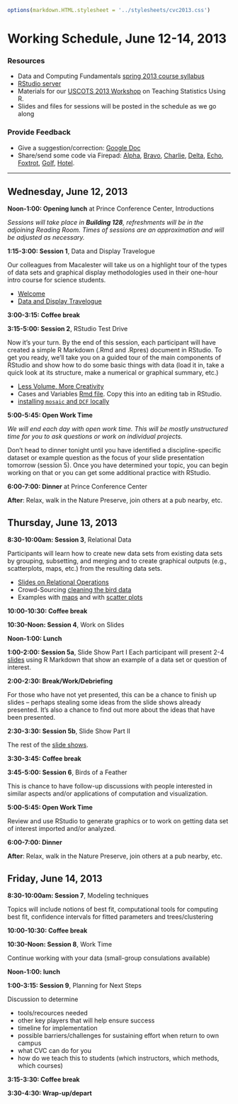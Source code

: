 ```r
options(markdown.HTML.stylesheet = '../stylesheets/cvc2013.css')
```
<script src="https://ajax.googleapis.com/ajax/libs/jquery/1.7.1/jquery.min.js"></script>
<script src="../javascripts/main.js"></script>


Working Schedule, June 12-14, 2013 
========================================================

### Resources

* Data and Computing Fundamentals [spring 2013 course syllabus](http://htmlpreview.github.io/?https://github.com/dtkaplan/DataAndComputingFundamentals/blob/master/Spring2013/syllabus2013.html)
* [RStudio server](http://dahl.calvin.edu)
* Materials for our [USCOTS 2013 Workshop](http://uscots2013.mosaic-web.org/Workshop) on
Teaching Statistics Using R.
* Slides and files for sessions will be posted in the schedule as we go along

### Provide Feedback
* Give a suggestion/correction: [Google Doc](https://docs.google.com/document/d/1eEwaMvxahJJ2YuFFWgUEmgBj58umwvMwf_GXnsp9Yc0/edit?usp=sharing)  
* Share/send some code via Firepad:  [Alpha](http://www.mosaic-web.org/go/firepad/examples/codeCOMP121.html#-alpharIwB7uaxo82e5QET), [Bravo](http://www.mosaic-web.org/go/firepad/examples/codeCOMP121.html#-bravoIwB7uaxo82e5QET), [Charlie](http://www.mosaic-web.org/go/firepad/examples/codeCOMP121.html#-charlieIwB7uaxo82e5QET), [Delta](http://www.mosaic-web.org/go/firepad/examples/codeCOMP121.html#-deltaIwB7uaxo82e5QET), [Echo](http://www.mosaic-web.org/go/firepad/examples/codeCOMP121.html#-echoIwB7uaxo82e5QET), [Foxtrot](http://www.mosaic-web.org/go/firepad/examples/codeCOMP121.html#-foxtrotIwB7uaxo82e5QET), [Golf](http://www.mosaic-web.org/go/firepad/examples/codeCOMP121.html#-golfIwB7uaxo82e5QET), [Hotel](http://www.mosaic-web.org/go/firepad/examples/codeCOMP121.html#-hotelIwB7uaxo82e5QET).  




--------------------------

## Wednesday, June 12, 2013

**Noon-1:00: Opening lunch** at Prince Conference Center, Introductions

*Sessions will take place in <strong>Building 128</strong>, refreshments will be in the adjoining 
Reading Room.  Times of sessions are an approximation and will be adjusted as necessary.*

**1:15-3:00: Session 1**, Data and Display Travelogue 

Our colleagues from Macalester will take us on a highlight tour of the types of data sets
and graphical display methodologies used in their one-hour intro course for science students.

* [Welcome](Session1/Welcome.html)
* [Data and Display Travelogue](Session1/DCF-Travelogue/DCF-Travelogue.html)

**3:00-3:15: Coffee break**

**3:15-5:00: Session 2**, RStudio Test Drive

Now it's your turn.  By the end of this session, each participant will have created a simple R Markdown (.Rmd and .Rpres) document in RStudio.  To get you ready, we'll take you on a guided tour
of the main components of RStudio and show how to do some basic things with data (load it in, take a quick look at its structure, make a numerical or graphical summary, etc.)


* [Less Volume, More Creativity](Session2/LearningTeachingR.html)
* Cases and Variables [Rmd file](https://raw.github.com/dtkaplan/CVC/gh-pages/Summer2013/Session2/Cases-And-Variables.Rmd).  Copy this into an editing tab in RStudio.
* [installing `mosaic` and `DCF` locally](Session2/packages.html)


**5:00-5:45: Open Work Time**

*We will end each day with open work time.  This will be mostly unstructured time for you to
ask questions or work on individual projects.*

Don't head to dinner tonight until you have identified a discipline-specific dataset or 
example question as the focus of your slide presentation tomorrow (session 5).  Once you
have determined your topic, you can begin working on that or you can get some additional
practice with RStudio.

**6:00-7:00: Dinner** at Prince Conference Center

**After**: Relax, walk in the Nature Preserve, join others at a pub nearby, etc.

## Thursday, June 13, 2013

**8:30-10:00am: Session 3**, Relational Data

Participants will learn how to create new data sets from existing data sets by grouping, subsetting, and merging and to create graphical outputs  (e.g., scatterplots, maps, etc.) from the resulting data sets.

* [Slides on Relational Operations](Session3/RelationalData.html)
* Crowd-Sourcing [cleaning the bird data](Worksheets/BirdCleaning.html)
* Examples with [maps](Worksheets/FAO-data.html) and with [scatter plots](Worksheets/Gapminder-data.html) 

**10:00-10:30: Coffee break**

**10:30-Noon: Session 4**, Work on Slides

**Noon-1:00: Lunch**

**1:00-2:00: Session 5a**, Slide Show Part I
Each participant will present 2-4 [slides](ParticipantPresentations/) using R Markdown that show an example of a data set or question of interest.

**2:00-2:30: Break/Work/Debriefing**

For those who have not yet presented, this can be a chance to finish up slides -- 
perhaps stealing some ideas from the slide shows  already presented.   It's also a chance to find
out more about the ideas that have been presented.

**2:30-3:30: Session 5b**, Slide Show Part II

The rest of the [slide shows](ParticipantPresentations/).

**3:30-3:45: Coffee break**

**3:45-5:00: Session 6**, Birds of a Feather

This is chance to have follow-up discussions with people interested in similar aspects and/or applications of computation and visualization.  

**5:00-5:45: Open Work Time**

Review and use RStudio to generate graphics or to work on getting data set of interest imported and/or analyzed.

**6:00-7:00: Dinner**

**After**: Relax, walk in the Nature Preserve, join others at a pub nearby, etc.

## Friday, June 14, 2013

**8:30-10:00am: Session 7**, Modeling techniques 

Topics will include notions of best fit, computational tools for computing best fit, confidence intervals for fitted parameters and trees/clustering

**10:00-10:30: Coffee break**

**10:30-Noon: Session 8**, Work Time

Continue working with your data (small-group consulations available)

**Noon-1:00: lunch**

**1:00-3:15: Session 9**, Planning for Next Steps

Discussion to determine

 * tools/recources needed
 * other key players that will help ensure success
 * timeline for implementation
 * possible barriers/challenges for sustaining effort when return to own campus
 * what CVC can do for you
 * how do we teach this to students (which instructors, which methods, which courses)
 

**3:15-3:30: Coffee break**

**3:30-4:30: Wrap-up/depart**

